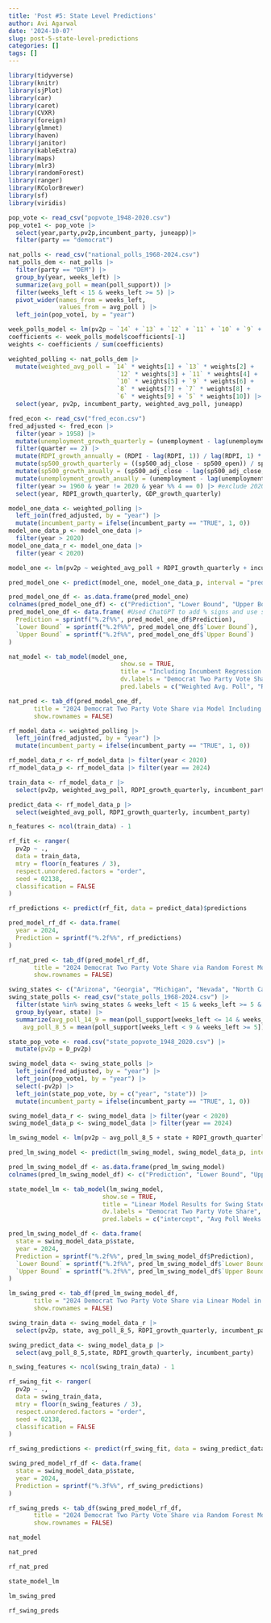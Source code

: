 ---
title: 'Post #5: State Level Predictions'
author: Avi Agarwal
date: '2024-10-07'
slug: post-5-state-level-predictions
categories: []
tags: []
---
```{r , echo= FALSE, message = FALSE, warning=FALSE}
library(tidyverse)
library(knitr)
library(sjPlot)
library(car)
library(caret)
library(CVXR)
library(foreign)
library(glmnet)
library(haven)
library(janitor)
library(kableExtra)
library(maps)
library(mlr3)
library(randomForest)
library(ranger)
library(RColorBrewer)
library(sf)
library(viridis)
```

```{r , echo= FALSE, message = FALSE, warning=FALSE}
pop_vote <- read_csv("popvote_1948-2020.csv")
pop_vote1 <- pop_vote |>
  select(year,party,pv2p,incumbent_party, juneapp)|> 
  filter(party == "democrat") 
```

```{r , echo= FALSE, message = FALSE, warning=FALSE}
nat_polls <- read_csv("national_polls_1968-2024.csv")
nat_polls_dem <- nat_polls |>
  filter(party == "DEM") |>
  group_by(year, weeks_left) |>
  summarize(avg_poll = mean(poll_support)) |> 
  filter(weeks_left < 15 & weeks_left >= 5) |>
  pivot_wider(names_from = weeks_left,
              values_from = avg_poll ) |>
  left_join(pop_vote1, by = "year") 
```

```{r , echo= FALSE, message = FALSE, warning=FALSE}
week_polls_model <- lm(pv2p ~ `14` + `13` + `12` + `11` + `10` + `9` + `8` + `7` + `6` + `5`, data = nat_polls_dem)
coefficients <- week_polls_model$coefficients[-1]
weights <- coefficients / sum(coefficients)

weighted_polling <- nat_polls_dem |>
  mutate(weighted_avg_poll = `14` * weights[1] + `13` * weights[2] +
                              `12` * weights[3] + `11` * weights[4] + 
                              `10` * weights[5] + `9` * weights[6] + 
                              `8` * weights[7] + `7` * weights[8] + 
                              `6` * weights[9] + `5` * weights[10]) |>
  select(year, pv2p, incumbent_party, weighted_avg_poll, juneapp)
```

```{r , echo= FALSE, message = FALSE, warning=FALSE}
fred_econ <- read_csv("fred_econ.csv") 
fred_adjusted <- fred_econ |>
  filter(year > 1958) |>
  mutate(unemployment_growth_quarterly = (unemployment - lag(unemployment, 1)) / lag(unemployment, 1) * 100) |>
  filter(quarter == 2) |>
  mutate(RDPI_growth_annually = (RDPI - lag(RDPI, 1)) / lag(RDPI, 1) * 100) |> 
  mutate(sp500_growth_quarterly = ((sp500_adj_close - sp500_open)) / sp500_open * 100) |>
  mutate(sp500_growth_anually = (sp500_adj_close - lag(sp500_adj_close, 1)) / lag(sp500_adj_close, 1) * 100) |> 
  mutate(unemployment_growth_anually = (unemployment - lag(unemployment, 1)) / lag(unemployment, 1) * 100) |>
  filter(year >= 1960 & year != 2020 & year %% 4 == 0) |> #exclude 2020 since it such an outlier
  select(year, RDPI_growth_quarterly, GDP_growth_quarterly)

```

```{r , echo= FALSE, message = FALSE, warning=FALSE}
model_one_data <- weighted_polling |>
  left_join(fred_adjusted, by = "year") |> 
  mutate(incumbent_party = ifelse(incumbent_party == "TRUE", 1, 0)) 
model_one_data_p <- model_one_data |> 
  filter(year > 2020)
model_one_data_r <- model_one_data |> 
  filter(year < 2020)
```

```{r , echo= FALSE, message = FALSE, warning=FALSE}
model_one <- lm(pv2p ~ weighted_avg_poll + RDPI_growth_quarterly + incumbent_party, data = model_one_data_r)

```

```{r , echo= FALSE, message = FALSE, warning=FALSE}
pred_model_one <- predict(model_one, model_one_data_p, interval = "prediction")
```

```{r , echo= FALSE, message = FALSE, warning=FALSE}
pred_model_one_df <- as.data.frame(pred_model_one)
colnames(pred_model_one_df) <- c("Prediction", "Lower Bound", "Upper Bound")
pred_model_one_df <- data.frame( #Used ChatGPT to add % signs and use sjPLot
  Prediction = sprintf("%.2f%%", pred_model_one_df$Prediction),
  `Lower Bound` = sprintf("%.2f%%", pred_model_one_df$`Lower Bound`),
  `Upper Bound` = sprintf("%.2f%%", pred_model_one_df$`Upper Bound`)
)

nat_model <- tab_model(model_one, 
                               show.se = TRUE,
                               title = "Including Incumbent Regression Results", 
                               dv.labels = "Democrat Two Party Vote Share",  
                               pred.labels = c("Weighted Avg. Poll", "RDPI Growth Quarterly", "Incumbent Party"))

nat_pred <- tab_df(pred_model_one_df, 
       title = "2024 Democrat Two Party Vote Share via Model Including Incumbent Party",
       show.rownames = FALSE)
```


```{r, echo= FALSE, message = FALSE, warning=FALSE}
rf_model_data <- weighted_polling |>
  left_join(fred_adjusted, by = "year") |> 
  mutate(incumbent_party = ifelse(incumbent_party == "TRUE", 1, 0))

rf_model_data_r <- rf_model_data |> filter(year < 2020)
rf_model_data_p <- rf_model_data |> filter(year == 2024)

train_data <- rf_model_data_r |> 
  select(pv2p, weighted_avg_poll, RDPI_growth_quarterly, incumbent_party)

predict_data <- rf_model_data_p |>
  select(weighted_avg_poll, RDPI_growth_quarterly, incumbent_party)

n_features <- ncol(train_data) - 1

rf_fit <- ranger(
  pv2p ~ ., 
  data = train_data, 
  mtry = floor(n_features / 3), 
  respect.unordered.factors = "order", 
  seed = 02138, 
  classification = FALSE
)

rf_predictions <- predict(rf_fit, data = predict_data)$predictions

pred_model_rf_df <- data.frame(
  year = 2024,
  Prediction = sprintf("%.2f%%", rf_predictions)
)

rf_nat_pred <- tab_df(pred_model_rf_df, 
       title = "2024 Democrat Two Party Vote Share via Random Forest Model",
       show.rownames = FALSE)
```



```{r , echo= FALSE, message = FALSE, warning=FALSE}
swing_states <- c("Arizona", "Georgia", "Michigan", "Nevada", "North Carolina", "Pennsylvania", "Wisconsin")
swing_state_polls <- read_csv("state_polls_1968-2024.csv") |>
  filter(state %in% swing_states & weeks_left < 15 & weeks_left >= 5 & party == "DEM") |>
  group_by(year, state) |>
  summarize(avg_poll_14_9 = mean(poll_support[weeks_left <= 14 & weeks_left >= 9]),
    avg_poll_8_5 = mean(poll_support[weeks_left < 9 & weeks_left >= 5]))
```

```{r, echo= FALSE, message = FALSE, warning=FALSE}
state_pop_vote <- read.csv("state_popvote_1948_2020.csv") |>
  mutate(pv2p = D_pv2p)
```

```{r , echo= FALSE, message = FALSE, warning=FALSE}
swing_model_data <- swing_state_polls |>
  left_join(fred_adjusted, by = "year") |> 
  left_join(pop_vote1, by = "year") |>
  select(-pv2p) |>
  left_join(state_pop_vote, by = c("year", "state")) |>
  mutate(incumbent_party = ifelse(incumbent_party == "TRUE", 1, 0))

```

```{r , echo= FALSE, message = FALSE, warning=FALSE}
swing_model_data_r <- swing_model_data |> filter(year < 2020)
swing_model_data_p <- swing_model_data |> filter(year == 2024)

lm_swing_model <- lm(pv2p ~ avg_poll_8_5 + state + RDPI_growth_quarterly + incumbent_party, data = swing_model_data_r)

pred_lm_swing_model <- predict(lm_swing_model, swing_model_data_p, interval = "prediction")

```

```{r , echo= FALSE, message = FALSE, warning=FALSE}
pred_lm_swing_model_df <- as.data.frame(pred_lm_swing_model)
colnames(pred_lm_swing_model_df) <- c("Prediction", "Lower Bound", "Upper Bound")

state_model_lm <- tab_model(lm_swing_model, 
                          show.se = TRUE,
                          title = "Linear Model Results for Swing States",
                          dv.labels = "Democrat Two Party Vote Share",  
                          pred.labels = c("intercept", "Avg Poll Weeks 8-5", "state", "RDPI Growth Quarterly", "Incumbent Party"))

pred_lm_swing_model_df <- data.frame(
  state = swing_model_data_p$state,
  year = 2024,
  Prediction = sprintf("%.2f%%", pred_lm_swing_model_df$Prediction),
  `Lower Bound` = sprintf("%.2f%%", pred_lm_swing_model_df$`Lower Bound`),
  `Upper Bound` = sprintf("%.2f%%", pred_lm_swing_model_df$`Upper Bound`)
)

lm_swing_pred <- tab_df(pred_lm_swing_model_df, 
       title = "2024 Democrat Two Party Vote Share via Linear Model in Swing States",
       show.rownames = FALSE)
```



```{r , echo= FALSE, message = FALSE, warning=FALSE}

swing_train_data <- swing_model_data_r |> 
  select(pv2p, state, avg_poll_8_5, RDPI_growth_quarterly, incumbent_party)

swing_predict_data <- swing_model_data_p |> 
  select(avg_poll_8_5,state, RDPI_growth_quarterly, incumbent_party)

n_swing_features <- ncol(swing_train_data) - 1

rf_swing_fit <- ranger(
  pv2p ~ ., 
  data = swing_train_data, 
  mtry = floor(n_swing_features / 3), 
  respect.unordered.factors = "order", 
  seed = 02138, 
  classification = FALSE
)

rf_swing_predictions <- predict(rf_swing_fit, data = swing_predict_data)$predictions

swing_pred_model_rf_df <- data.frame(
  state = swing_model_data_p$state,
  year = 2024,
  Prediction = sprintf("%.3f%%", rf_swing_predictions)
)

rf_swing_preds <- tab_df(swing_pred_model_rf_df, 
       title = "2024 Democrat Two Party Vote Share via Random Forest Model in Swing States",
       show.rownames = FALSE)
```

```{r , echo= FALSE, message = FALSE, warning=FALSE}
nat_model
```

```{r , echo= FALSE, message = FALSE, warning=FALSE}
nat_pred
```

```{r , echo= FALSE, message = FALSE, warning=FALSE}
rf_nat_pred
```

```{r , echo= FALSE, message = FALSE, warning=FALSE}
state_model_lm
```

```{r , echo= FALSE, message = FALSE, warning=FALSE}
lm_swing_pred
```

```{r , echo= FALSE, message = FALSE, warning=FALSE}
rf_swing_preds
```

